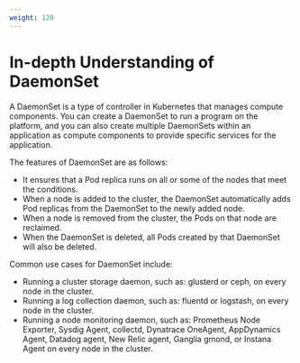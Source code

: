 ```yaml
---
weight: 120
---
```


# In-depth Understanding of DaemonSet

A DaemonSet is a type of controller in Kubernetes that manages compute components. You can create a DaemonSet to run a program on the platform, and you can also create multiple DaemonSets within an application as compute components to provide specific services for the application.

The features of DaemonSet are as follows:

- It ensures that a Pod replica runs on all or some of the nodes that meet the conditions.
- When a node is added to the cluster, the DaemonSet automatically adds Pod replicas from the DaemonSet to the newly added node.
- When a node is removed from the cluster, the Pods on that node are reclaimed.
- When the DaemonSet is deleted, all Pods created by that DaemonSet will also be deleted.

Common use cases for DaemonSet include:

- Running a cluster storage daemon, such as: glusterd or ceph, on every node in the cluster.
- Running a log collection daemon, such as: fluentd or logstash, on every node in the cluster.
- Running a node monitoring daemon, such as: Prometheus Node Exporter, Sysdig Agent, collectd, Dynatrace OneAgent, AppDynamics Agent, Datadog agent, New Relic agent, Ganglia gmond, or Instana Agent on every node in the cluster.
